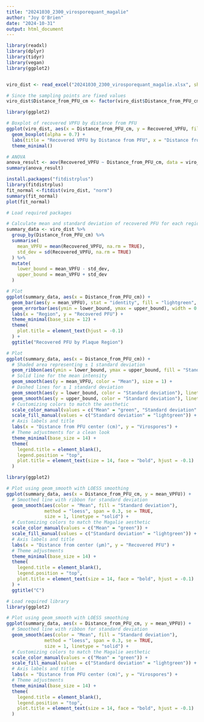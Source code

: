 ```yaml
---
title: "20241030_2300_virosporequant_magalie"
author: "Joy O'Brien"
date: "2024-10-31"
output: html_document
---
```


```r
library(readxl)
library(dplyr)
library(tidyr)  
library(vegan)
library(ggplot2)


viro_dist <- read_excel("20241030_2300_virosporequant_magalie.xlsx", sheet = "Virospore_quant_orig")
```

```r
# Since the sampling points are fixed values
viro_dist$Distance_from_PFU_cm <- factor(viro_dist$Distance_from_PFU_cm)

library(ggplot2)

# Boxplot of recovered VPFU by distance from PFU
ggplot(viro_dist, aes(x = Distance_from_PFU_cm, y = Recovered_VPFU, fill = Distance_from_PFU_cm)) +
  geom_boxplot(alpha = 0.7) +
  labs(title = "Recovered VPFU by Distance from PFU", x = "Distance from PFU", y = "Recovered VPFU") +
  theme_minimal()

# ANOVA
anova_result <- aov(Recovered_VPFU ~ Distance_from_PFU_cm, data = viro_dist)
summary(anova_result)

```
```r
install.packages("fitdistrplus")
library(fitdistrplus)
fit_normal <-fitdist(viro_dist, "norm")
summary(fit_normal)
plot(fit_normal)
```


```r
# Load required packages

# Calculate mean and standard deviation of recovered PFU for each region
summary_data <- viro_dist %>%
  group_by(Distance_from_PFU_cm) %>%
  summarise(
    mean_VPFU = mean(Recovered_VPFU, na.rm = TRUE),
    std_dev = sd(Recovered_VPFU, na.rm = TRUE)
  ) %>%
  mutate(
    lower_bound = mean_VPFU - std_dev,
    upper_bound = mean_VPFU + std_dev
  )

# Plot
ggplot(summary_data, aes(x = Distance_from_PFU_cm)) +
  geom_bar(aes(y = mean_VPFU), stat = "identity", fill = "lightgreen", color = "green", width = 0.7) +
  geom_errorbar(aes(ymin = lower_bound, ymax = upper_bound), width = 0.2, color = "green") +
  labs(x = "Region", y = "Recovered PFU") +
  theme_minimal(base_size = 12) +
  theme(
    plot.title = element_text(hjust = -0.1)
  ) +
  ggtitle("Recovered PFU by Plaque Region")

```

```r
# Plot
ggplot(summary_data, aes(x = Distance_from_PFU_cm)) +
  # Shaded area representing ± 1 standard deviation
  geom_ribbon(aes(ymin = lower_bound, ymax = upper_bound, fill = "Standard deviation"), alpha = 0.2) +
  # Solid line for the mean intensity
  geom_smooth(aes(y = mean_VPFU, color = "Mean"), size = 1) +
  # Dashed lines for ± 1 standard deviation
  geom_smooth(aes(y = lower_bound, color = "Standard deviation"), linetype = "dashed") +
  geom_smooth(aes(y = upper_bound, color = "Standard deviation"), linetype = "dashed") +
  # Customizing colors to match the aesthetic
  scale_color_manual(values = c("Mean" = "green", "Standard deviation" = "green")) +
  scale_fill_manual(values = c("Standard deviation" = "lightgreen")) +
  # Axis labels and title
  labs(x = "Distance from PFU center (cm)", y = "Virospores") +
  # Theme adjustments for a clean look
  theme_minimal(base_size = 14) +
  theme(
    legend.title = element_blank(),
    legend.position = "top",
    plot.title = element_text(size = 14, face = "bold", hjust = -0.1)
  )
```



```r
library(ggplot2)

# Plot using geom_smooth with LOESS smoothing
ggplot(summary_data, aes(x = Distance_from_PFU_cm, y = mean_VPFU)) +
  # Smoothed line with ribbon for standard deviation
  geom_smooth(aes(color = "Mean", fill = "Standard deviation"), 
              method = "loess", span = 0.3, se = TRUE, 
              size = 1, linetype = "solid") +
  # Customizing colors to match the Magalie aesthetic
  scale_color_manual(values = c("Mean" = "green")) +
  scale_fill_manual(values = c("Standard deviation" = "lightgreen")) +
  # Axis labels and title
  labs(x = "Distance from center (µm)", y = "Recovered PFU") +
  # Theme adjustments 
  theme_minimal(base_size = 14) +
  theme(
    legend.title = element_blank(),
    legend.position = "top",
    plot.title = element_text(size = 14, face = "bold", hjust = -0.1)
  ) +
  ggtitle("C")

```
```r
# Load required library
library(ggplot2)

# Plot using geom_smooth with LOESS smoothing
ggplot(summary_data, aes(x = Distance_from_PFU_cm, y = mean_VPFU)) +
  # Smoothed line with ribbon for standard deviation
  geom_smooth(aes(color = "Mean", fill = "Standard deviation"), 
              method = "loess", span = 0.3, se = TRUE, 
              size = 1, linetype = "solid") +
  # Customizing colors to match the Magalie aesthetic
  scale_color_manual(values = c("Mean" = "green")) +
  scale_fill_manual(values = c("Standard deviation" = "lightgreen")) +
  # Axis labels and title
  labs(x = "Distance from PFU center (cm)", y = "Virospores") +
  # Theme adjustments 
  theme_minimal(base_size = 14) +
  theme(
    legend.title = element_blank(),
    legend.position = "top",
    plot.title = element_text(size = 14, face = "bold", hjust = -0.1)
  )

```